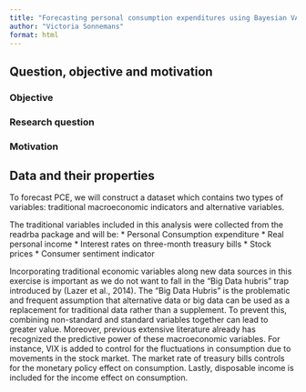 ```yaml
---
title: "Forecasting personal consumption expenditures using Bayesian VARs and alternative data"
author: "Victoria Sonnemans"
format: html
---
```


## Question, objective and motivation

### Objective

### Research question

### Motivation

## Data and their properties
To forecast PCE, we will construct a dataset which contains two types of variables: traditional macroeconomic indicators and alternative variables. 

The traditional variables included in this analysis were collected from the readrba package and will be:
* Personal Consumption expenditure
* Real personal income
* Interest rates on three-month treasury bills
* Stock prices
* Consumer sentiment indicator

Incorporating traditional economic variables along new data sources in this exercise is important as we do not want to fall in the “Big Data hubris” trap introduced by (Lazer et al., 2014). The “Big Data Hubris” is the problematic and frequent assumption that alternative data or big data can be used as a replacement for traditional data rather than a supplement. To prevent this, combining non-standard and standard variables together can lead to greater value. Moreover, previous extensive literature already has recognized the predictive power of these macroeconomic variables. For instance, VIX is added to control for the fluctuations in consumption due to movements in the stock market. The market rate of treasury bills controls for the monetary policy effect on consumption. Lastly, disposable income is included for the income effect on consumption. 



